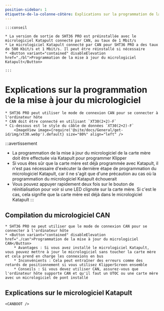 ```yaml
---
position-sidebar: 1
étiquette-de-la-colonne-côtère: Explications sur la programmation de la mise à jour du micrologiciel
---
```





    :::conseil

    * La version de sortie de SHT36 PRO est préinstallée avec le micrologiciel Katapult connecté par CAN, au taux de 1 Mbit/s
    * Le micrologiciel Katapult connecté par CAN pour SHT36 PRO a des taux de 500 Kbit/s et 1 Mbit/s. Il peut être réinstallé si nécessaire
    * <Button variant="contained" disableElevation href="./bl">Programmation de la mise à jour du micrologiciel Katapult</Button>

    :::

# Explications sur la programmation de la mise à jour du micrologiciel

    * SHT36 PRO peut utiliser le mode de connexion CAN pour se connecter à l'ordinateur hôte
    * CAN doit être connecté en utilisant `XT30(2+2)-F`
    * Ci-dessous est le style du câble de données `XT30(2+2)-F`
        <ImageView image={require('@site/docs/General/get-id/img/xt30.webp').default} size="80%" align="left" />

:::avertissement
* La programmation de la mise à jour du micrologiciel de la carte mère doit être effectuée via Katapult pour programmer Klipper
* Si vous êtes sûr que la carte mère est déjà programmée avec Katapult, il n'est pas nécessaire d'exécuter la dernière étape de programmation du micrologiciel Katapult, car il ne s'agit que d'une précaution au cas où la programmation du micrologiciel Katapult échouerait
* Vous pouvez appuyer rapidement deux fois sur le bouton de réinitialisation pour voir si une LED clignote sur la carte mère. Si c'est le cas, cela signifie que la carte mère est déjà dans le micrologiciel Katapult
:::

## Compilation du micrologiciel CAN

    * SHT36 PRO ne peut utiliser que le mode de connexion CAN pour se connecter à l'ordinateur hôte
    * <Button variant="contained" disableElevation href="./can">Programmation de la mise à jour du micrologiciel CAN</Button>
        * Avantages : Si vous avez installé le micrologiciel Katapult, vous pouvez mettre à jour le micrologiciel sans toucher la carte mère et cela prend en charge les connexions en bus
        * Inconvénients : Cela peut entraîner des erreurs comme des retards de positionnement si vous utilisez KlipperScreen ensemble
        * Conseils : Si vous devez utiliser CAN, assurez-vous que l'ordinateur hôte supporte CAN et qu'il faut un UTOC ou une carte mère avec un micrologiciel de pont installé

## Explications sur le micrologiciel Katapult
    
    <CANBOOT />

